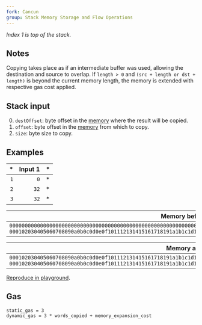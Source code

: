```yaml
---
fork: Cancun
group: Stack Memory Storage and Flow Operations
---
```


*Index 1 is top of the stack.*

## Notes

Copying takes place as if an intermediate buffer was used, allowing the destination and source to overlap.
If `length > 0` and `(src + length or dst + length)` is beyond the current memory length, the memory is extended with respective gas cost applied.

## Stack input

0. `destOffset`: byte offset in the [memory](/about) where the result will be copied.
1. `offset`: byte offset in the [memory](/about) from which to copy.
2. `size`: byte size to copy.

## Examples

| * | Input 1 | * |
|--:|--------:|--:|
| `1` | `0` | * |
| `2` | `32` | * |
| `3` | `32` | * |

| Memory before |
|-------------:|
| `0000000000000000000000000000000000000000000000000000000000000000 000102030405060708090a0b0c0d0e0f101112131415161718191a1b1c1d1e1f` |

| Memory after |
|---------------------:|
| `000102030405060708090a0b0c0d0e0f101112131415161718191a1b1c1d1e1f 000102030405060708090a0b0c0d0e0f101112131415161718191a1b1c1d1e1f` |

[Reproduce in playground](/playground?fork=cancun&unit=Wei&codeType=Mnemonic&code='ySet%20the%20stateuv0x000102030405060708090a0b0c0d0e0f101112131415161718191a1b1c1d1e1f~32wMSTOREwwyExamplrsizroffset~0%20%2Fydestination%20offsetwMCOPY'~u1%20y%2F%2F%20w%5Cnv32%20uwPUSHre~vy%01ruvwy~_).

## Gas
    static_gas = 3
    dynamic_gas = 3 * words_copied + memory_expansion_cost
